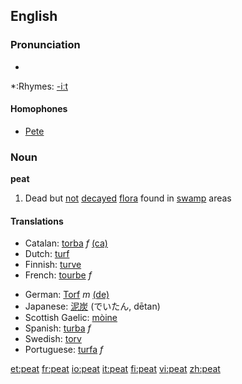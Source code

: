 ==English==
===Pronunciation===
*{{audio|en-us-peat.ogg|Audio (US)}}

*:Rhymes: [[Rhymes:English:-iːt|-iːt]]
====Homophones====
*[[Pete]]

===Noun===
'''peat'''

#Dead but [[not]] [[decay]]ed [[flora]] found in [[swamp]] areas

==== Translations ====
{{top}}
*Catalan: [[torba]] ''f'' [[:ca:torba|(ca)]] 
*Dutch: [[turf]]
*Finnish: [[turve]]
*French: [[tourbe]] ''f''
{{mid}}
*German: [[Torf]] ''m'' [[:de:Torf|(de)]] 
*Japanese: [[泥炭]] (でいたん, dētan)
*Scottish Gaelic: [[mòine]] {{f}}
*Spanish: [[turba]] ''f''
*Swedish: [[torv]]
*Portuguese: [[:pt:turfa|turfa]] ''f''
{{bottom}}

[[et:peat]]
[[fr:peat]]
[[io:peat]]
[[it:peat]]
[[fi:peat]]
[[vi:peat]]
[[zh:peat]]